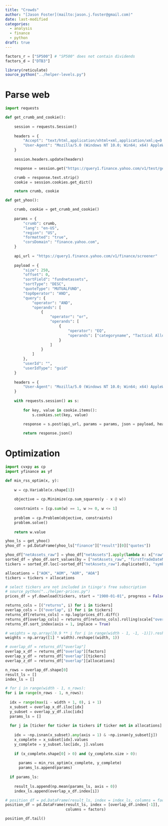 ```yaml
---
title: "Crowds"
author: "[Jason Foster](mailto:jason.j.foster@gmail.com)"
date: last-modified
categories:
  - analysis
  - finance
  - python
draft: true
---
```


```python
factors_r = ["SP500"] # "SP500" does not contain dividends
factors_d = ["DTB3"]
```

```r
library(reticulate)
source_python("../helper-levels.py")
```

# Parse web

```python
import requests
```

```python
def get_crumb_and_cookie():
    
    session = requests.Session()
    
    headers = {
        "Accept": "text/html,application/xhtml+xml,application/xml;q=0.9,image/webp,image/apng,*/*;q=0.8",
        "User-Agent": "Mozilla/5.0 (Windows NT 10.0; Win64; x64) AppleWebKit/537.36 (KHTML, like Gecko) Chrome/130.0.0.0 Safari/537.36"
    }
    
    session.headers.update(headers)

    response = session.get("https://query1.finance.yahoo.com/v1/test/getcrumb")

    crumb = response.text.strip()
    cookie = session.cookies.get_dict()

    return crumb, cookie
```

```python
def get_yhoo():

    crumb, cookie = get_crumb_and_cookie()
    
    params = {
        "crumb": crumb,
        "lang": "en-US",
        "region": "US",
        "formatted": "true",
        "corsDomain": "finance.yahoo.com",
    }
    
    api_url = "https://query1.finance.yahoo.com/v1/finance/screener"
    
    payload = {
        "size": 250,
        "offset": 0,
        "sortField": "fundnetassets",
        "sortType": "DESC",
        "quoteType": "MUTUALFUND",
        "topOperator": "AND",
        "query": {
            "operator": "AND",
            "operands": [
                {
                    "operator": "or",
                    "operands": [
                        {
                            "operator": "EQ",
                            "operands": ["categoryname", "Tactical Allocation"]
                        }
                    ]
                }
            ]
        },
        "userId": "",
        "userIdType": "guid"
    }
    
    headers = {
        "User-Agent": "Mozilla/5.0 (Windows NT 10.0; Win64; x64) AppleWebKit/537.36 (KHTML, like Gecko) Chrome/130.0.0.0 Safari/537.36"
    } 
    
    with requests.session() as s:
        
        for key, value in cookie.items():
            s.cookies.set(key, value)
            
        response = s.post(api_url, params = params, json = payload, headers = headers)

        return response.json()
```

# Optimization

```python
import cvxpy as cp
import yfinance as yf
```

```python
def min_rss_optim(x, y):
    
    w = cp.Variable(x.shape[1])
    
    objective = cp.Minimize(cp.sum_squares(y - x @ w))
    
    constraints = [cp.sum(w) == 1, w >= 0, w <= 1]
    
    problem = cp.Problem(objective, constraints)
    problem.solve()
    
    return w.value
```

```python
yhoo_ls = get_yhoo()
yhoo_df = pd.DataFrame(yhoo_ls["finance"]["result"][0]["quotes"])
```

```python
yhoo_df["netAssets_raw"] = yhoo_df["netAssets"].apply(lambda x: x["raw"])
sorted_df = yhoo_df.sort_values(by = ["netAssets_raw", "firstTradeDateMilliseconds"])
tickers = sorted_df.loc[~sorted_df["netAssets_raw"].duplicated(), "symbol"].tolist()
```

```python
allocations = ["AOK", "AOM", "AOR", "AOA"]
tickers = tickers + allocations
```

```python
# select tickers are not included in tiingo's free subscription
# source_python("../helper-prices.py")
prices_df = yf.download(tickers, start = "1900-01-01", progress = False)["Adj Close"]

returns_cols = [("returns", i) for i in tickers]
overlap_cols = [("overlap", i) for i in tickers]
returns_df[returns_cols] = np.log(prices_df).diff()
returns_df[overlap_cols] = returns_df[returns_cols].rolling(scale["overlap"], min_periods = 1).mean()
returns_df.sort_index(axis = 1, inplace = True)

# weights = np.array([0.9 ** i for i in range(width - 1, -1, -1)]).reshape((width, 1))
weights = np.array([1] * width).reshape((width, 1))

# overlap_df = returns_df["overlap"]
overlap_x_df = returns_df["overlap"][factors]
overlap_y_df = returns_df["overlap"][tickers]
overlap_z_df = returns_df["overlap"][allocations]
```

```python
n_rows = overlap_df.shape[0]
result_ls = []
index_ls = []

# for i in range(width - 1, n_rows):
for i in range(n_rows - 1, n_rows):
  
  idx = range(max(i - width + 1, 0), i + 1)
  x_subset = overlap_x_df.iloc[idx]
  y_subset = overlap_y_df.iloc[idx]
  params_ls = []
  
  for j in [ticker for ticker in tickers if ticker not in allocations]:
    
    idx = ~np.isnan(x_subset).any(axis = 1) & ~np.isnan(y_subset[j])
    x_complete = x_subset[idx].values
    y_complete = y_subset.loc[idx, j].values
    
    if (x_complete.shape[0] > 0) and (y_complete.size > 0):
        
      params = min_rss_optim(x_complete, y_complete)
      params_ls.append(params)
  
  if params_ls:
    
    result_ls.append(np.mean(params_ls, axis = 0))
    index_ls.append(overlap_x_df.index[i])
```

```python
# position_df = pd.DataFrame(result_ls, index = index_ls, columns = factors)
position_df = pd.DataFrame(result_ls, index = [overlap_df.index[-1]],
                           columns = factors)
```

```python
position_df.tail()
```
